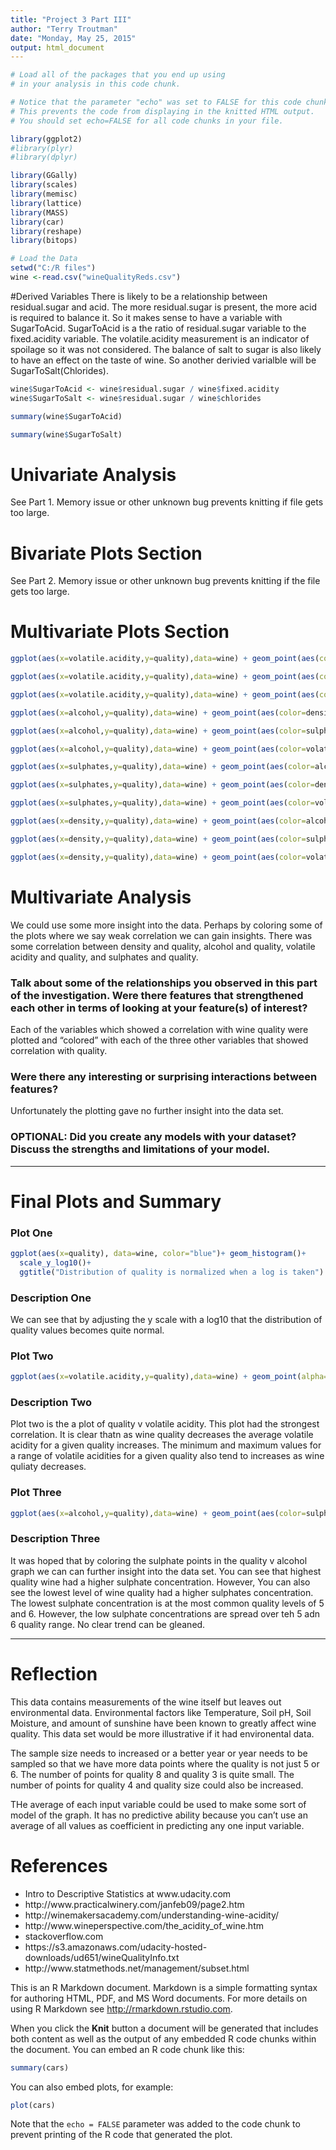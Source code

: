 ---
title: "Project 3 Part III"
author: "Terry Troutman"
date: "Monday, May 25, 2015"
output: html_document
---


```{r echo=FALSE, message=FALSE, warning=FALSE, packages}
# Load all of the packages that you end up using
# in your analysis in this code chunk.

# Notice that the parameter "echo" was set to FALSE for this code chunk.
# This prevents the code from displaying in the knitted HTML output.
# You should set echo=FALSE for all code chunks in your file.

library(ggplot2)
#library(plyr)
#library(dplyr)

library(GGally)
library(scales)
library(memisc)
library(lattice)
library(MASS)
library(car)
library(reshape)
library(bitops)
```

```{r echo=FALSE, Load_the_Data}
# Load the Data
setwd("C:/R files")
wine <-read.csv("wineQualityReds.csv")

```
   
#Derived Variables
  There is likely to be a relationship between residual.sugar and acid.  The more residual.sugar is present, the more acid is required to balance it.  So it makes sense to have a variable with SugarToAcid. SugarToAcid is a the ratio of residual.sugar variable to the fixed.acidity variable.  The volatile.acidity measurement is an indicator of spoilage so it was not considered.
  The balance of salt to sugar is also likely to have an effect on the taste of wine.  So another derivied varialble will be SugarToSalt(Chlorides).
  
  
```{r Residual Sugar To Fixed Acidity and  Sugar to Salt}
wine$SugarToAcid <- wine$residual.sugar / wine$fixed.acidity
wine$SugarToSalt <- wine$residual.sugar / wine$chlorides

```
```{r Summary SugarToAcid, echo=FALSE}

summary(wine$SugarToAcid)

```
```{r summary SugarToSalt, echo=FALSE}

summary(wine$SugarToSalt)

```

# Univariate Analysis

See Part 1.  Memory issue or other unknown bug prevents knitting if file gets too large.


# Bivariate Plots Section

See Part 2.  Memory issue or other unknown bug prevents knitting if the file gets too large. 

# Multivariate Plots Section

```{r echo=FALSE, Multivariate_Plots}
ggplot(aes(x=volatile.acidity,y=quality),data=wine) + geom_point(aes(color=density),alpha=.75, position="jitter")

ggplot(aes(x=volatile.acidity,y=quality),data=wine) + geom_point(aes(color=alcohol),alpha=.75, position="jitter")

ggplot(aes(x=volatile.acidity,y=quality),data=wine) + geom_point(aes(color=sulphates),alpha=.75,position="jitter",size=2.0)

ggplot(aes(x=alcohol,y=quality),data=wine) + geom_point(aes(color=density),alpha=0.5,position="jitter")

ggplot(aes(x=alcohol,y=quality),data=wine) + geom_point(aes(color=sulphates),alpha=0.5,position="jitter") +ggtitle("quality v alcohol colored by sulphates")

ggplot(aes(x=alcohol,y=quality),data=wine) + geom_point(aes(color=volatile.acidity),alpha=0.5,position="jitter")

ggplot(aes(x=sulphates,y=quality),data=wine) + geom_point(aes(color=alcohol),alpha=0.5,position="jitter") + scale_x_log10() + xlab("log10 sulphates")

ggplot(aes(x=sulphates,y=quality),data=wine) + geom_point(aes(color=density),alpha=0.5,position="jitter") + scale_x_log10() + xlab("log10 sulphates")

ggplot(aes(x=sulphates,y=quality),data=wine) + geom_point(aes(color=volatile.acidity),alpha=0.5,position="jitter") + scale_x_log10() + xlab("log10 sulphates")

ggplot(aes(x=density,y=quality),data=wine) + geom_point(aes(color=alcohol),alpha=0.5,position="jitter")

ggplot(aes(x=density,y=quality),data=wine) + geom_point(aes(color=sulphates),alpha=0.5,position="jitter")

ggplot(aes(x=density,y=quality),data=wine) + geom_point(aes(color=volatile.acidity),alpha=0.5,position="jitter")


```

# Multivariate Analysis

We could use some more insight into the data.  Perhaps by coloring some of the plots where we say weak correlation we can gain insights.  There was some correlation between density and quality, alcohol and quality, volatile acidity and quality, and sulphates and quality.  

### Talk about some of the relationships you observed in this part of the investigation. Were there features that strengthened each other in terms of looking at your feature(s) of interest?

Each of the variables which showed a correlation with wine quality were plotted and "colored" with each of the three other variables that showed correlation with quality.  

### Were there any interesting or surprising interactions between features?

Unfortunately the plotting gave no further insight into the data set.

### OPTIONAL: Did you create any models with your dataset? Discuss the strengths and limitations of your model.

------

# Final Plots and Summary

### Plot One
```{r echo=FALSE, Plot_One}

ggplot(aes(x=quality), data=wine, color="blue")+ geom_histogram()+
  scale_y_log10()+
  ggtitle("Distribution of quality is normalized when a log is taken")


```

### Description One

We can see that by adjusting the y scale with a log10 that the distribution of quality values becomes quite normal.
 


### Plot Two
```{r echo=FALSE, Plot_Two}

ggplot(aes(x=volatile.acidity,y=quality),data=wine) + geom_point(alpha=.6, position="jitter", color="red") 

```

### Description Two

Plot two is the a plot of quality v volatile acidity.  This plot had the strongest correlation.  It is clear thatn as wine quality decreases the average volatile acidity for a given quality increases.  The minimum and maximum values for a range of volatile acidities for a given quality also tend to increases as wine quliaty decreases.  


### Plot Three
```{r echo=FALSE, Plot_Three}

ggplot(aes(x=alcohol,y=quality),data=wine) + geom_point(aes(color=sulphates),alpha=0.5,position="jitter") +ggtitle("quality v alcohol colored by sulphates")

```

### Description Three

It was hoped that by coloring the sulphate points in the quality v alcohol graph we can can further insight into the data set.  You can see that highest quality wine had a higher sulphate concentration.  However, You can also see the lowest level of wine quality had a higher sulphates concentration.  The lowest sulphate concentration is at the most common quality levels of 5 and 6.  However,  the low sulphate concentrations are spread over teh 5 adn 6 quality range.  No clear trend can be gleaned. 

------

# Reflection
This data contains measurements of the wine itself but leaves out environmental data.  Environmental factors like Temperature, Soil pH, Soil Moisture, and amount of sunshine have been known to greatly affect wine quality.  This data set would be more illustrative if it had environental data.

The sample size needs to increased or a better year or year needs to be sampled so that we have more data points where the quality is not just 5 or 6.  The number of points for quality 8 and quality 3 is quite small.  The number of points for quality 4 and quality size could also be increased. 

THe average of each input variable could be used to make some sort of model of the graph.  It has no predictive ability because you can't use an average of all values as coefficient in predicting any one input variable.

# References
* Intro to Descriptive Statistics at www.udacity.com
* http://www.practicalwinery.com/janfeb09/page2.htm
* http://winemakersacademy.com/understanding-wine-acidity/
* http://www.wineperspective.com/the_acidity_of_wine.htm
* stackoverflow.com
* https://s3.amazonaws.com/udacity-hosted-downloads/ud651/wineQualityInfo.txt
* http://www.statmethods.net/management/subset.html 


This is an R Markdown document. Markdown is a simple formatting syntax for authoring HTML, PDF, and MS Word documents. For more details on using R Markdown see <http://rmarkdown.rstudio.com>.

When you click the **Knit** button a document will be generated that includes both content as well as the output of any embedded R code chunks within the document. You can embed an R code chunk like this:

```{r}
summary(cars)
```

You can also embed plots, for example:

```{r, echo=FALSE}
plot(cars)
```

Note that the `echo = FALSE` parameter was added to the code chunk to prevent printing of the R code that generated the plot.
